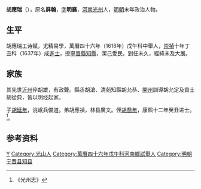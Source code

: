 '''胡應瑞'''（{{bd|？||17世紀|}}），原名'''屏翰'''，[[表字|字]]'''明襄'''，[[河南|河南]][[光州|光州]]人，[[明朝|明朝]]末年政治人物。

==生平==
胡應瑞工诗赋，尤精易學，萬曆四十六年（1618年）戊午科中舉人，[[崇禎|崇禎]]十年丁丑科（1637年）成[[進士|進士]]，授[[寧晉縣|寧晉縣]][[知縣|知縣]]，潔己愛民，到任未久，經緯未及大展。

== 家族 ==
其先世[[沂州|沂州]]倅胡雄，有政聲。縣丞胡滄、清苑知縣胡允恭、[[開州|開州]]訓導胡允定及貢士胡從典，皆以明经起家。

子[[胡延年_(清朝)|胡延年]]，洮岷兵備道。弟胡應禎，林县廣文。侄[[胡喬年|胡喬年]]，康熙十二年癸丑进士。<ref>《光州志》</ref>。

== 参考资料 ==
{{reflist}}

{{start box}}
{{s-off}}
{{s-before|[[張希夏|張希夏]]}}
{{s-title|明朝寧晉縣知縣|1637年－1639年}}
{{s-after|[[謝鼎新_(明朝)|謝鼎新]]}}
{{end box}}

{{崇禎十年丁丑科殿試金榜}}

{{Authority control}}

{{DEFAULTSORT:}}
[[Category:胡姓|Y]]
[[Category:光山人|Category:光山人]]
[[Category:萬曆四十六年戊午科河南鄉試舉人|Category:萬曆四十六年戊午科河南鄉試舉人]]
[[Category:明朝宁晋县知县|Category:明朝宁晋县知县]]